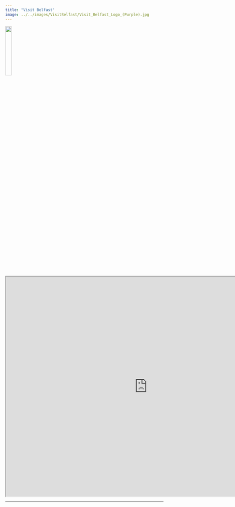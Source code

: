 ```yaml
---
title: "Visit Belfast"
image: ../../images/VisitBelfast/Visit_Belfast_Logo_(Purple).jpg
---
```


![](../../images/VisitBelfast/Visit_Belfast_Logo_(Purple).jpg){fig-alt="The Visit Belfast Logo." width="20%"}

```{=html}
<iframe width="900" height="700" src="https://visitbelfast.com/" title="Visit Belfast Website"></iframe>
```

------------------------------------------------------------------------

